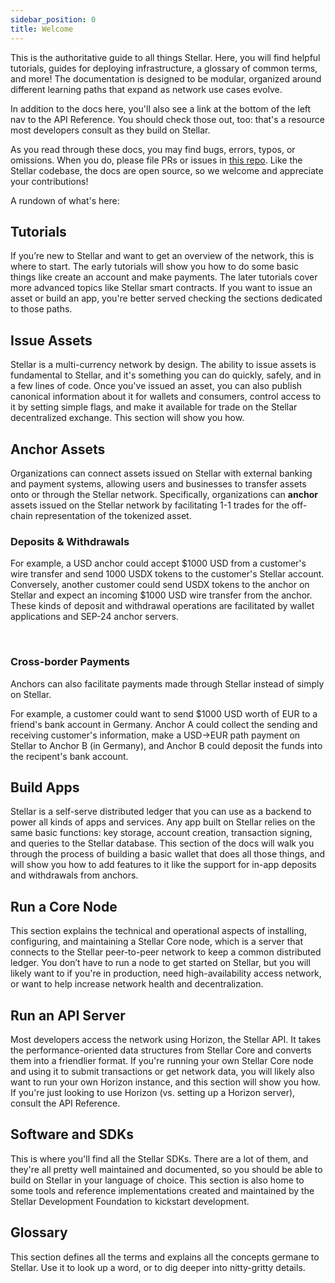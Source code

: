 ```yaml
---
sidebar_position: 0
title: Welcome
---
```



This is the authoritative guide to all things Stellar. Here, you will find helpful tutorials, guides for deploying infrastructure, a glossary of common terms, and more! The documentation is designed to be modular, organized around different learning paths that expand as network use cases evolve.

In addition to the docs here, you'll also see a link at the bottom of the left nav to the API Reference. You should check those out, too: that's a resource most developers consult as they build on Stellar.

As you read through these docs, you may find bugs, errors, typos, or omissions. When you do, please file PRs or issues in [this repo](https://github.com/stellar/new-docs/issues/new). Like the Stellar codebase, the docs are open source, so we welcome and appreciate your contributions!

A rundown of what's here:

## Tutorials

If you’re new to Stellar and want to get an overview of the network, this is where to start. The early tutorials will show you how to do some basic things like create an account and make payments. The later tutorials cover more advanced topics like Stellar smart contracts. If you want to issue an asset or build an app, you're better served checking the sections dedicated to those paths.

<ReadMore url="/docs/tutorials/create-account" />

## Issue Assets

Stellar is a multi-currency network by design. The ability to issue assets is fundamental to Stellar, and it's something you can do quickly, safely, and in a few lines of code. Once you've issued an asset, you can also publish canonical information about it for wallets and consumers, control access to it by setting simple flags, and make it available for trade on the Stellar decentralized exchange. This section will show you how.

<ReadMore url="/docs/issuing-assets" />

## Anchor Assets

Organizations can connect assets issued on Stellar with external banking and payment systems, allowing users and businesses to transfer assets onto or through the Stellar network. Specifically, organizations can **anchor** assets issued on the Stellar network by facilitating 1-1 trades for the off-chain representation of the tokenized asset.

### Deposits & Withdrawals

For example, a USD anchor could accept $1000 USD from a customer's wire transfer and send 1000 USDX tokens to the customer's Stellar account. Conversely, another customer could send USDX tokens to the anchor on Stellar and expect an incoming $1000 USD wire transfer from the anchor. These kinds of deposit and withdrawal operations are facilitated by wallet applications and SEP-24 anchor servers.

<ReadMore url="/docs/anchoring-assets/enabling-deposit-and-withdrawal" />
<br />

### Cross-border Payments

Anchors can also facilitate payments made through Stellar instead of simply on Stellar.

For example, a customer could want to send $1000 USD worth of EUR to a friend's bank account in Germany. Anchor A could collect the sending and receiving customer's information, make a USD->EUR path payment on Stellar to Anchor B (in Germany), and Anchor B could deposit the funds into the recipent's bank account.

<ReadMore url="/docs/anchoring-assets/enabling-cross-border-payments" />

## Build Apps

Stellar is a self-serve distributed ledger that you can use as a backend to power all kinds of apps and services. Any app built on Stellar relies on the same basic functions: key storage, account creation, transaction signing, and queries to the Stellar database. This section of the docs will walk you through the process of building a basic wallet that does all those things, and will show you how to add features to it like the support for in-app deposits and withdrawals from anchors.

<ReadMore url="/docs/building-apps" />

## Run a Core Node

This section explains the technical and operational aspects of installing, configuring, and maintaining a Stellar Core node, which is a server that connects to the Stellar peer-to-peer network to keep a common distributed ledger. You don’t have to run a node to get started on Stellar, but you will likely want to if you're in production, need high-availability access network, or want to help increase network health and decentralization.

<ReadMore url="/docs/run-core-node" />

## Run an API Server

Most developers access the network using Horizon, the Stellar API. It takes the performance-oriented data structures from Stellar Core and converts them into a friendlier format. If you're running your own Stellar Core node and using it to submit transactions or get network data, you will likely also want to run your own Horizon instance, and this section will show you how. If you're just looking to use Horizon (vs. setting up a Horizon server), consult the API Reference.

<ReadMore url="/docs/run-api-server" />

## Software and SDKs

This is where you'll find all the Stellar SDKs. There are a lot of them, and they're all pretty well maintained and documented, so you should be able to build on Stellar in your language of choice. This section is also home to some tools and reference implementations created and maintained by the Stellar Development Foundation to kickstart development.

<ReadMore url="/docs/software-and-sdks" />

## Glossary

This section defines all the terms and explains all the concepts germane to Stellar. Use it to look up a word, or to dig deeper into nitty-gritty details.

<ReadMore url="/docs/glossary/accounts" />
